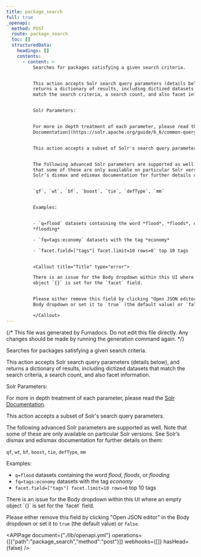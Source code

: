 ```yaml
---
title: package_search
full: true
_openapi:
  method: POST
  route: package_search
  toc: []
  structuredData:
    headings: []
    contents:
      - content: >
          Searches for packages satisfying a given search criteria.


          This action accepts Solr search query parameters (details below), and
          returns a dictionary of results, including dictized datasets that
          match the search criteria, a search count, and also facet information.


          Solr Parameters:


          For more in depth treatment of each parameter, please read the [Solr
          Documentation](https://solr.apache.org/guide/6_6/common-query-parameters.html).


          This action accepts a subset of Solr's search query parameters.


          The following advanced Solr parameters are supported as well. Note
          that some of these are only available on particular Solr versions. See
          Solr’s dismax and edismax documentation for further details on them:


          `qf`, `wt`, `bf`, `boost`, `tie`, `defType`, `mm`


          Examples:


          - `q=flood` datasets containing the word *flood*, *floods*, or
          *flooding*

          - `fq=tags:economy` datasets with the tag *economy*

          - `facet.field=["tags"] facet.limit=10 rows=0` top 10 tags


          <Callout title="Title" type="error">

          There is an issue for the Body dropdown within this UI where an empty
          object `{}` is set for the `facet` field.


          Please either remove this field by clicking "Open JSON editor" in the
          Body dropdown or set it to `true` (the default value) or `false`.

          </Callout>
---
```


{/* This file was generated by Fumadocs. Do not edit this file directly. Any changes should be made by running the generation command again. */}

Searches for packages satisfying a given search criteria.

This action accepts Solr search query parameters (details below), and returns a dictionary of results, including dictized datasets that match the search criteria, a search count, and also facet information.

Solr Parameters:

For more in depth treatment of each parameter, please read the [Solr Documentation](https://solr.apache.org/guide/6_6/common-query-parameters.html).

This action accepts a subset of Solr's search query parameters.

The following advanced Solr parameters are supported as well. Note that some of these are only available on particular Solr versions. See Solr’s dismax and edismax documentation for further details on them:

`qf`, `wt`, `bf`, `boost`, `tie`, `defType`, `mm`

Examples:

- `q=flood` datasets containing the word *flood*, *floods*, or *flooding*
- `fq=tags:economy` datasets with the tag *economy*
- `facet.field=["tags"] facet.limit=10 rows=0` top 10 tags

<Callout title="Title" type="error">
There is an issue for the Body dropdown within this UI where an empty object `{}` is set for the `facet` field.

Please either remove this field by clicking "Open JSON editor" in the Body dropdown or set it to `true` (the default value) or `false`.
</Callout>


<APIPage document={"./lib/openapi.yml"} operations={[{"path":"package_search","method":"post"}]} webhooks={[]} hasHead={false} />